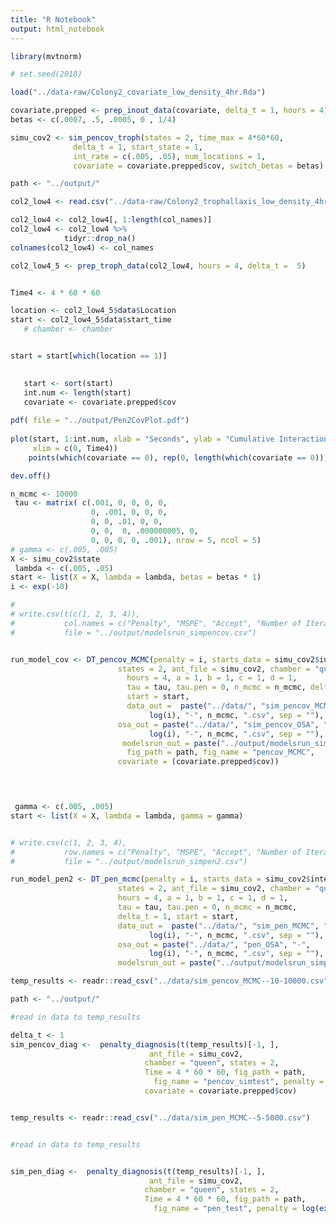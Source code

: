 ```yaml
---
title: "R Notebook"
output: html_notebook
---
```


```r
library(mvtnorm)

# set.seed(2018)

load("../data-raw/Colony2_covariate_low_density_4hr.Rda")

covariate.prepped <- prep_inout_data(covariate, delta_t = 1, hours = 4)
betas <- c(.0007, .5, .0005, 0 , 1/4)

simu_cov2 <- sim_pencov_troph(states = 2, time_max = 4*60*60, 
              delta_t = 1, start_state = 1, 
              int_rate = c(.005, .05), num_locations = 1, 
              covariate = covariate.prepped$cov, switch_betas = betas)

path <- "../output/"

```

```r
col2_low4 <- read.csv("../data-raw/Colony2_trophallaxis_low_density_4hr.csv")

col2_low4 <- col2_low4[, 1:length(col_names)]
col2_low4 <- col2_low4 %>% 
            tidyr::drop_na()
colnames(col2_low4) <- col_names

col2_low4_5 <- prep_troph_data(col2_low4, hours = 4, delta_t =  5)


Time4 <- 4 * 60 * 60

location <- col2_low4_5$data$Location
start <- col2_low4_5$data$start_time
   # chamber <- chamber


start = start[which(location == 1)]
  

   start <- sort(start)
   int.num <- length(start)
   covariate <- covariate.prepped$cov
  
pdf( file = "../output/Pen2CovPlot.pdf")
 
plot(start, 1:int.num, xlab = "Seconds", ylab = "Cumulative Interaction Count",
     xlim = c(0, Time4))
    points(which(covariate == 0), rep(0, length(which(covariate == 0))), pch = 8, col = "#53bc84")

dev.off()
```


```r
n_mcmc <- 10000
 tau <- matrix( c(.001, 0, 0, 0, 0,
                  0, .001, 0, 0, 0,
                  0, 0, .01, 0, 0,
                  0, 0,  0, .000000005, 0, 
                  0, 0, 0, 0, .001), nrow = 5, ncol = 5)
# gamma <- c(.005, .005)
X <- simu_cov2$state
 lambda <- c(.005, .05)
start <- list(X = X, lambda = lambda, betas = betas * 1)
i <- exp(-10)

# 
# write.csv(t(c(1, 2, 3, 4)),
#           col.names = c("Penalty", "MSPE", "Accept", "Number of Iterations"),
#           file = "../output/modelsrun_simpencov.csv")


run_model_cov <- DT_pencov_MCMC(penalty = i, starts_data = simu_cov2$inter_persec, 
                        states = 2, ant_file = simu_cov2, chamber = "queen", 
                          hours = 4, a = 1, b = 1, c = 1, d = 1, 
                          tau = tau, tau.pen = 0, n_mcmc = n_mcmc, delta_t = 1,
                          start = start, 
                          data_out =  paste("../data/", "sim_pencov_MCMC", "-", 
                               log(i), "-", n_mcmc, ".csv", sep = ""), 
                        osa_out = paste("../data/", "sim_pencov_OSA", "-", 
                               log(i), "-", n_mcmc, ".csv", sep = ""),
                         modelsrun_out = paste("../output/modelsrun_simpencov.csv", sep=""), 
                          fig_path = path, fig_name = "pencov_MCMC",
                        covariate = (covariate.prepped$cov))


 
```


```r

 gamma <- c(.005, .005)
start <- list(X = X, lambda = lambda, gamma = gamma)


# write.csv(c(1, 2, 3, 4), 
#           row.names = c("Penalty", "MSPE", "Accept", "Number of Iterations"), 
#           file = "../output/modelsrun_simpen2.csv")

run_model_pen2 <- DT_pen_mcmc(penalty = i, starts_data = simu_cov2$inter_persec,
                        states = 2, ant_file = simu_cov2, chamber = "queen",
                        hours = 4, a = 1, b = 1, c = 1, d = 1, 
                        tau = tau, tau.pen = 0, n_mcmc = n_mcmc, 
                        delta_t = 1, start = start,
                        data_out =  paste("../data/", "sim_pen_MCMC", "-",
                               log(i), "-", n_mcmc, ".csv", sep = ""),
                        osa_out = paste("../data/", "pen_OSA", "-",
                               log(i), "-", n_mcmc, ".csv", sep = ""), 
                        modelsrun_out = paste("../output/modelsrun_simpen2.csv", sep=""))

```

```r



temp_results <- readr::read_csv("../data/sim_pencov_MCMC--10-10000.csv")

path <- "../output/"

#read in data to temp_results

delta_t <- 1
sim_pencov_diag <-  penalty_diagnosis(t(temp_results)[-1, ], 
                               ant_file = simu_cov2,
                              chamber = "queen", states = 2, 
                              Time = 4 * 60 * 60, fig_path = path,
                                fig_name = "pencov_simtest", penalty = log(exp(-10)), 
                              covariate = covariate.prepped$cov)



```


```r



temp_results <- readr::read_csv("../data/sim_pen_MCMC--5-5000.csv")


#read in data to temp_results


sim_pen_diag <-  penalty_diagnosis(t(temp_results)[-1, ], 
                               ant_file = simu_cov2,
                              chamber = "queen", states = 2, 
                              Time = 4 * 60 * 60, fig_path = path,
                                fig_name = "pen_test", penalty = log(exp(-10)))

```
